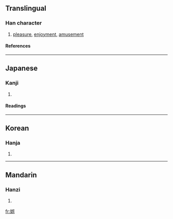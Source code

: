 {{see|娛}}

==Translingual==
===Han character===
{{Han char|rn=38|rad=女|as=07|sn=10|four=|canj=女口女金 (VRVC)}}
# [[pleasure]], [[enjoyment]], [[amusement]]
====References====
{{Han ref|kx=0263.251|dkj=06307|hdz=21051.081|uh=5A2F|ud=23087}}
----
==Japanese==
===Kanji===
{{ja-kanji|grade=|rs=女07}}
# {{defn|Japanese}} 
====Readings====
{{ja-readings|on=[[ご]] (go), [[く]] (ku)|kun=[[たのしむ]] (tanoshimu)}}
----
==Korean==
===Hanja===
{{ko-hanja|hangeul=오|rv=o|mr=o}}
# {{defn|Korean}}
----
==Mandarin==
===Hanzi===
{{cmn-hanzi|pin=[[yú]] (yu2)|wg=yü<sup>2</sup>}}
# {{defn|Mandarin}}

[[fr:娯]]